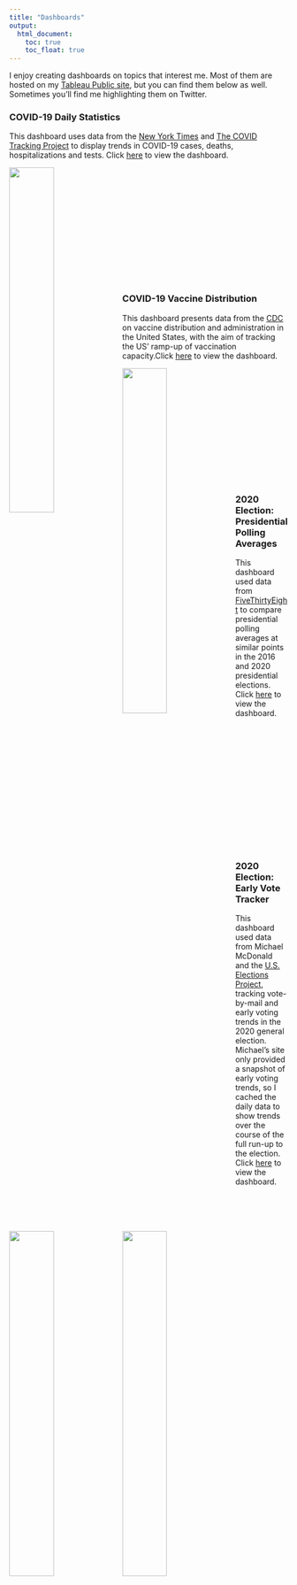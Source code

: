 ```yaml
---
title: "Dashboards"
output:
  html_document:
    toc: true
    toc_float: true
---
```


I enjoy creating dashboards on topics that interest me. Most of them are hosted on my [Tableau Public site](https://public.tableau.com/profile/ckelly2528#!/), but you can find them below as well. Sometimes you'll find me highlighting them on Twitter.


### COVID-19 Daily Statistics
This dashboard uses data from the [New York Times](https://github.com/nytimes/covid-19-data) and [The COVID Tracking Project](https://covidtracking.com/) to display trends in COVID-19 cases, deaths, hospitalizations and tests. Click [here](covid_dashboard.html) to view the dashboard. 

<p><a href="covid_dashboard.html">
<img src="covid_pic.png" width=40% align="left" id="hp" />
</a></p>
<br>
<br>
<br>
<br>
<br>
<br>
<br>
<br>
<br>
<br>
<br>
<br>

### COVID-19 Vaccine Distribution
This dashboard presents data from the [CDC]() on vaccine distribution and administration in the United States, with the aim of tracking the US' ramp-up of vaccination capacity.Click [here](vaccine_dashboard.html) to view the dashboard. 

<p><a href="vaccine_dashboard.html">
<img src="vaccine_homepage.png" width=40% align="left" id="hp" />
</a></p>
<br>
<br>
<br>
<br>
<br>
<br>
<br>
<br>
<br>
<br>
<br>
<br>

### 2020 Election: Presidential Polling Averages
This dashboard used data from [FiveThirtyEight](https://github.com/fivethirtyeight/data/tree/master/polls) to compare presidential polling averages at similar points in the 2016 and 2020 presidential elections. Click [here](polling_dashboard.html) to view the dashboard.
<br>
<p><a href="polling_dashboard.html">
<img src="polling_pic.png" width=40% align="left" id="hp" />
</a></p>
<br>
<br>
<br>
<br>
<br>
<br>
<br>
<br>
<br>
<br>
<br>
<br>
<br>



### 2020 Election: Early Vote Tracker
This dashboard used data from Michael McDonald and the [U.S. Elections Project](https://electproject.github.io/Early-Vote-2020G/index.html), tracking vote-by-mail and early voting trends in the 2020 general election. Michael's site only provided a snapshot of early voting trends, so I cached the daily data to show trends over the course of the full run-up to the election. Click [here](https://public.tableau.com/profile/ckelly2528#!/vizhome/VotebyMailTracker/Dashboard1) to view the dashboard.

<br>
<p><a href="polling_dashboard.html">
<img src="early_vote_pic.png" width=40% align=left id="hp" />
</a></p>
<br>
<br>
<br>
<br>
<br>
<br>
<br>
<br>
<br>

